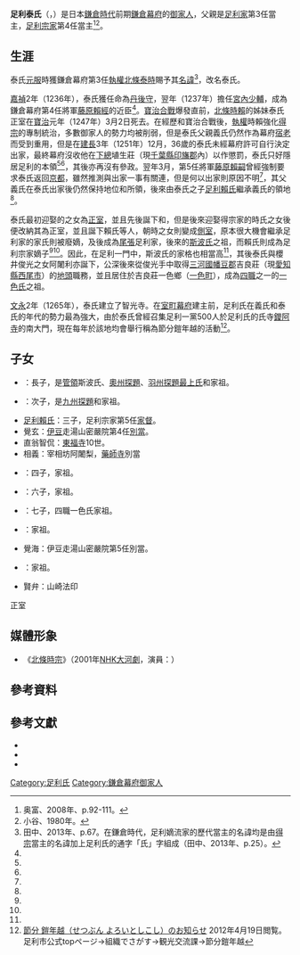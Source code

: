 {{日本武士
|名稱= 足利 泰氏
|圖片名稱= 
|圖片大小= 
|圖片說明= 
|時代= [[鎌倉時代|鎌倉時代]]前期
|出生日期= [[建保|建保]]4年（1216年）
|出生地點= 
|逝世日期= [[文永|文永]]7年5月10日（1270年5月31日）
|逝世地點= 
|假名= {{lang|ja|しかが やすうじ}}
|羅馬字=Ashikaga Yasuuji
|幼名= 
|改名= 證阿
|别名= 足利三郎<br>平石殿
|諡号= 
|神号= 
|戒名= 
|洗禮名= 
|墓所=   
|朝廷官位=  [[正五位|正五位]]下[[丹後國|丹後守]]<br>{{Link-ja|衛門府|衛門府|左衛門佐}}<br>[[馬寮|右馬助]]<br>[[宮內省|宮內少輔]]
|幕府職位=  
|主君=   [[征夷大將軍|將軍]]：[[藤原賴經|藤原賴經]]→[[藤原賴嗣|藤原賴嗣]]<br>[[得宗|得宗]]：[[北條泰時|北條泰時]]→[[北條時氏|北條時氏]]→[[北條經時|北條經時]]→[[北條時賴|北條時賴]]
|藩= 
|氏族= [[足利氏|足利氏]]
|父母= 父：{{Link-ja|足利義氏 (足利家第3任當主)|足利義氏 (足利家3代目当主)|足利義氏}}<br>母：[[北條泰時|北條泰時]]之女
|養父= 
|養母=
|兄弟= {{Link-ja|吉良長氏|吉良長氏}}<br>{{Link-ja|吉良義繼|吉良義継}}
|姐妹= {{Link-ja|新田政義|新田政義}}正室
|正室= [[北條時氏|北條時氏]]之女
|側室= {{Link-ja|北條朝時|北條朝時}}之女
|嗣子= {{Link-ja|足利家氏|足利家氏|斯波家氏}}<br>{{Link-ja|澀川兼氏|渋川兼氏}}<br>[[足利賴氏|足利賴氏]]<br>覺玄（[[伊豆國|伊豆]]走湯山密嚴院第4任[[別當|別當]]）<br>直翁智侃（[[東福寺|東福寺]]10世）<br>相義（宰相坊阿闍梨，[[藥師寺|藥師寺]]別當）<br>{{Link-ja|石塔賴茂|石塔頼茂}}<br>{{Link-ja|加古基氏|加古基氏}}<br>{{Link-ja|一色公深|一色公深}}<br>{{Link-ja|上野義弁|上野義弁}}<br>覺海（伊豆走湯山密嚴院第5任別當）<br>{{Link-ja|小俁賢寶|小俣賢宝}}<br>賢弁 
|嗣女= {{Link-ja|吉良滿氏|吉良満氏}}正室
|養子= 
|養女= 
}}

'''足利泰氏'''（{{jpn|j=足利泰氏|hg=あしかが やすうじ|rm=Ashikaga Yasuuji}}，{{bd|1216年||1270年|5月31日|catIdx=Ashikaga Yasuuji}}）是日本[[鎌倉時代|鎌倉時代]]前期[[鎌倉幕府|鎌倉幕府]]的[[御家人|御家人]]，父親是[[足利氏|足利家]]第3任當主{{Link-ja|足利義氏 (足利家第3任當主)|足利義氏 (足利家3代目当主)|足利義氏}}，[[足利氏|足利宗家]]第4任當主<ref name=okutomi092>奥富、2008年、p.92-111。</ref><ref name="kotani1980">小谷、1980年。</ref>。

== 生涯 ==
泰氏[[元服|元服]]時獲鎌倉幕府第3任[[執權|執權]][[北條泰時|北條泰時]]賜予其[[名諱|名諱]]<ref>田中、2013年、p.67。在鎌倉時代，足利嫡流家的歷代當主的名諱均是由[[得宗|得宗]]當主的名諱加上足利氏的通字「氏」字組成（田中、2013年、p.25）。</ref>，改名泰氏。

[[嘉禎|嘉禎]]2年（1236年），泰氏獲任命為[[丹後國|丹後守]]，翌年（1237年）擔任[[宮內省|宮內少輔]]，成為鎌倉幕府第4任將軍[[藤原賴經|藤原賴經]]的近臣<ref name=okutomi092/>。[[寶治合戰|寶治合戰]]爆發直前，[[北條時賴|北條時賴]]的姊妹泰氏正室在[[寶治|寶治]]元年（1247年）3月2日死去。在經歷{{Link-ja|宮騷動|宮騒動}}和寶治合戰後，[[執權|執權]]時賴強化[[得宗|得宗]]的專制統治，多數御家人的勢力均被削弱，但是泰氏父親義氏仍然作為幕府[[宿老|宿老]]而受到重用，但是在[[建長|建長]]3年（1251年）12月，36歲的泰氏未經幕府許可自行決定出家，最終幕府沒收他在[[下總國|下總]]埴生莊（現[[千葉縣|千葉縣]][[印旛郡|印旛郡]]內）以作懲罰，泰氏只好隱居足利的本領<ref name=okutomi092/><ref name="kotani1980"/>，其後亦再沒有參政。翌年3月，第5任將軍[[藤原賴嗣|藤原賴嗣]]曾經強制要求泰氏返回[[京都|京都]]，雖然推測與出家一事有關連，但是何以出家則原因不明<ref name=okutomi092/>，其父義氏在泰氏出家後仍然保持地位和所領，後來由泰氏之子[[足利賴氏|足利賴氏]]繼承義氏的領地<ref name="kotani1980"/>。

泰氏最初迎娶{{Link-ja|北條氏 (名越流)|北条氏 (名越流)|名越流北條氏}}的{{Link-ja|北條朝時|北条朝時}}之女為[[正室|正室]]，並且先後誕下{{Link-ja|足利家氏|足利家氏|斯波家氏}}和{{Link-ja|澀川兼氏|渋川兼氏}}，但是後來迎娶得宗家的時氏之女後便改納其為正室，並且誕下賴氏等人，朝時之女則變成[[側室|側室]]，原本很大機會繼承足利家的家氏則被廢嫡，及後成為[[尾張國|尾張]]足利家，後來的[[斯波氏|斯波氏]]之祖，而賴氏則成為足利宗家嫡子<ref name=okutomi092/><ref name="kotani1980"/>。因此，在足利一門中，斯波氏的家格也相當高<ref name=okutomi092/>，其後泰氏與櫻井{{Link-ja|院司|院司|判官代}}俊光之女阿闍利亦誕下{{Link-ja|一色公深|一色公深}}，公深後來從俊光手中取得[[三河國|三河國]][[幡豆郡|幡豆郡]]吉良莊（現[[愛知縣|愛知縣]][[西尾市|西尾市]]）的[[地頭|地頭]]職務，並且居住於吉良莊一色鄉（[[一色町|一色町]]），成為[[四職|四職]]之一的[[一色氏|一色氏]]之祖。

[[文永|文永]]2年（1265年），泰氏建立了智光寺。在[[室町幕府|室町幕府]]建主前，足利氏在義氏和泰氏的年代的勢力最為強大，由於泰氏曾經召集足利一黨500人於足利氏的氏寺[[鑁阿寺|鑁阿寺]]的南大門，現在每年於該地均會舉行稱為節分鎧年越的活動<ref>[http://www.city.ashikaga.tochigi.jp/site/ashikaga-kankou/i-toshikoshi.html 節分 鎧年越（せつぶん よろいとしこし）のお知らせ] {{webarchive|url=https://web.archive.org/web/20140815204701/http://www.city.ashikaga.tochigi.jp/site/ashikaga-kankou/i-toshikoshi.html |date=2014-08-15 }} 2012年4月19日閲覧。足利市公式topページ→組織でさがす→観光交流課→節分鎧年越</ref>。

== 子女 ==
*{{Link-ja|足利家氏|足利家氏|斯波家氏}}：長子，是[[管領_(幕府)|管領]]斯波氏、[[奧州探題|奧州探題]]{{Link-ja|大崎氏|大崎氏}}、[[羽州探題|羽州探題]][[最上氏|最上氏]]和{{Link-ja|石橋氏|石橋氏}}家祖。
*{{Link-ja|澀川兼氏|渋川兼氏}}：次子，是[[九州探題|九州探題]]{{Link-ja|澀川氏|渋川氏}}和{{Link-ja|板倉氏|板倉氏}}家祖。
*[[足利賴氏|足利賴氏]]：三子，足利宗家第5任[[家督|家督]]。
*覺玄：[[伊豆國|伊豆]]走湯山密嚴院第4任[[別當|別當]]。
*直翁智侃：[[東福寺|東福寺]]10世。
*相義：宰相坊阿闍梨，[[藥師寺|藥師寺]]別當
*{{Link-ja|石塔賴茂|石塔頼茂}}：四子，{{Link-ja|石塔氏|石塔氏}}家祖。
*{{Link-ja|加古基氏|加古基氏}}：六子，{{Link-ja|加古氏|加古氏}}家祖。
*{{Link-ja|一色公深|一色公深}}：七子，四職一色氏家祖。
*{{Link-ja|上野義弁|上野義弁}}：{{Link-ja|上野氏|上野氏}}家祖。
*覺海：伊豆走湯山密嚴院第5任別當。
*{{Link-ja|小俁賢寶|小俣賢宝}}：{{Link-ja|小俁氏|小俣氏}}家祖。
*賢弁：山崎法印
{{Link-ja|吉良滿氏|吉良満氏}}正室

== 媒體形象 ==
*《[[北條時宗_(大河劇)|北條時宗]]》（2001年[[NHK大河劇|NHK大河劇]]，演員：{{Link-ja|西岡德馬|西岡徳馬}}）

== 參考資料 == 
{{Reflist}}

== 參考文獻 ==
*{{Cite book|editor={{Link-ja|櫻井彥|櫻井彦}}、{{Link-ja|樋口州男|樋口州男}}和{{Link-ja|錦昭江|錦昭江}}|author={{Link-ja|奧富敬之|奥富敬之}}|chapter=足利家の歴史-尊氏以前の足利氏の歴史|title=足利尊氏のすべて|publisher={{Link-ja|新人物往來社|新人物往来社}}|series=|isbn=978-4-404-03532-5|ref=櫻井|date=2008年10月}}
*{{Cite journal|author=小谷俊彥|title=鎌倉期足利氏の族的関係について|journal=史学|volume=50|issue=記念号|publisher=[[慶應義塾大学|慶應義塾大学]]文学部内三田史学会|page=pp.155-171|date=1980年11月}}
*{{Cite book|author=田中大喜|chapter=|title=シリーズ・中世関東武士の研究 第九巻 下野足利氏|year=2013|publisher={{Link-ja|戎光祥出版|戎光祥出版}}|series=|isbn=978-4-86403-070-0}}

{{足利宗家歷代當主}}

{{DEFAULTSORT:Ashikaga Yasuuji}}
[[Category:足利氏|Category:足利氏]]
[[Category:鎌倉幕府御家人|Category:鎌倉幕府御家人]]